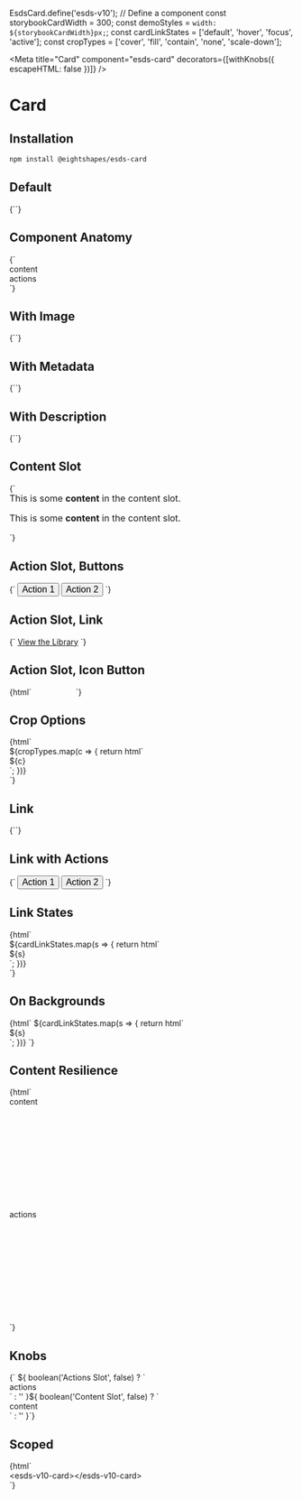 
EsdsCard.define('esds-v10'); // Define a <esds-v10-card> component
const storybookCardWidth = 300;
const demoStyles = `width: ${storybookCardWidth}px;`;
const cardLinkStates = ['default', 'hover', 'focus', 'active'];
const cropTypes = ['cover', 'fill', 'contain', 'none', 'scale-down'];

<Meta title="Card" component="esds-card" decorators={[withKnobs({ escapeHTML: false })]} />

# Card

## Installation

```bash
npm install @eightshapes/esds-card
```

<Props of="esds-card" />

## Default

<Preview>
  <Story name="Default">{`<esds-card style="${demoStyles}"></esds-card>`}</Story>
</Preview>

## Component Anatomy

<Preview>
  <Story name="Component Anatomy">
    {`<esds-card
        style="${demoStyles}"
        img-src="./images/card/color.png"
        title="Card Title"
        metadata="Metadata"
        description="This is a long description that will wrap to multiple lines."
      >
        <div slot="content" class="storybook-slotholder">
          <span>content</span>
        </div>
        <div slot="actions" class="storybook-slotholder">
          <span>actions</span>
        </div>
      </esds-card>`}
  </Story>
</Preview>

## With Image

<Preview>
  <Story name="With Image">
    {`<esds-card style="${demoStyles}" img-src="./images/card/color.png"></esds-card>`}
  </Story>
</Preview>

## With Metadata

<Preview>
  <Story name="With Metadata">
    {`<esds-card
        style="${demoStyles}"
        img-src="./images/card/morningstar.png"
        title="Morningstar"
        metadata="Design System"
      ></esds-card>`}
  </Story>
</Preview>

## With Description

<Preview>
  <Story name="With Description">
    {`<esds-card
        style="${demoStyles}"
        img-src="./images/card/rei.png"
        title="Cedar"
        metadata="Design System"
        description="A web-based system for rei.com apps and properties."
      ></esds-card>`}
  </Story>
</Preview>

## Content Slot

<Preview>
  <Story name="Content Slot">
    {`<esds-card
        style="${demoStyles}"
        img-src="./images/card/usac.png"
        title="USAC"
        metadata="2017"
        description="A system for the Universal Service Administrative Co."
      >
        <p slot="content" style="line-height: 1.2; text-align: left; text-indent: 0; font-size: 16px; margin: 0 0 16px 0; text-shadow: none; text-transform: none; font-style: normal; letter-spacing: 0; font-weight: normal;">This is some <strong>content</strong> in the content slot.</p>
        <p slot="content" style="line-height: 1.2; text-align: left; text-indent: 0; font-size: 16px; margin: 0 0 16px 0; text-shadow: none; text-transform: none; font-style: normal; letter-spacing: 0; font-weight: normal;">This is some <strong>content</strong> in the content slot.</p>
      </esds-card>`}
  </Story>
</Preview>

## Action Slot, Buttons

<Preview>
  <Story name="Action Slot, Buttons">
    {`<esds-card
        style="${demoStyles}"
        img-src="./images/card/usac.png"
        title="USAC"
        metadata="2017"
        description="A system for the Universal Service Administrative Co."
      >
        <button slot="actions" style="margin: 0; font-size: 16px; text-indent: 0; text-shadow: none;">Action 1</button>
        <button slot="actions" style="margin: 0; font-size: 16px; text-indent: 0; text-shadow: none;">Action 2</button>
      </esds-card>`}
  </Story>
</Preview>

## Action Slot, Link

<Preview>
  <Story name="Action Slot, Link">
    {`<esds-card
        style="${demoStyles}"
        img-src="./images/card/morningstar.png"
        title="Morningstar"
        metadata="Design System"
        description="Style, UI components and charts for digital products."
      >
        <a slot="actions" href="#">View the Library</a>
      </esds-card>`}
  </Story>
</Preview>

## Action Slot, Icon Button

<Preview>
  <Story name="Action Slot, Icon Button">
    {html`
      <esds-card
        style="${demoStyles}"
        img-src="./images/card/morningstar.png"
        title="Morningstar"
        metadata="Design System"
        description="Style, UI components and charts for digital products."
      >
        <button
          slot="actions"
          style="padding: 0; margin: 0; background: transparent; line-height: 1; text-indent: 0; font-size: 16px; border: 0; width: 21px;"
        >
          <esds-icon use="${EsdsIconHelp}"></esds-icon>
        </button>
        <button
          slot="actions"
          style="padding: 0; margin: 0; background: transparent; line-height: 1; text-indent: 0; font-size: 16px; border: 0; width: 21px;"
        >
          <esds-icon use="${EsdsIconPencil}"></esds-icon>
        </button>
        <button
          slot="actions"
          style="padding: 0; margin: 0; background: transparent; line-height: 1; text-indent: 0; font-size: 16px; border: 0; width: 21px;"
        >
          <esds-icon use="${EsdsIconStar}"></esds-icon>
        </button>
      </esds-card>
    `}
  </Story>
</Preview>

## Crop Options

<Preview>
  <Story name="Crop Options">
    {html`
      <div class="storybook-grid">
        ${cropTypes.map(c => {
          return html`
            <div>
              <span class="storybook-annotation">${c}</span>
              <esds-card
                style="${demoStyles}"
                img-src="./images/card/dollar-portrait.jpg"
                img-crop-type="${c}"
                title="One Dollar"
                metadata="Washington"
              ></esds-card>
            </div>
          `;
        })}
      </div>
    `}
  </Story>
</Preview>

## Link

<Preview>
  <Story name="Link">
    {`<esds-card
        style="${demoStyles}"
        title="Design System Intermediaries"
        metadata="February 2018"
        description="Relating to the distributors, translators, and themers in between"
        img-src="./images/card/medium.png"
        href="#"></esds-card>`}
  </Story>
</Preview>

## Link with Actions

<Preview>
  <Story name="Link with Actions">
    {`<esds-card
        style="${demoStyles}"
        title="Design System Intermediaries"
        metadata="February 2018"
        description="Relating to the distributors, translators, and themers in between"
        img-src="./images/card/medium.png"
        href="#">
        <button slot="actions" style="margin: 0; font-size: 16px; text-indent: 0; text-shadow: none;">Action 1</button>
        <button slot="actions" style="margin: 0; font-size: 16px; text-indent: 0; text-shadow: none;">Action 2</button>
      </esds-card>`}
  </Story>
</Preview>

## Link States

<Preview>
  <Story name="Link States">
    {html`
      <div class="storybook-grid">
        ${cardLinkStates.map(s => {
          return html`
            <div>
              <span class="storybook-annotation">${s}</span>
              <esds-card
                style="${demoStyles}"
                class="storybook-esds-card-state storybook-esds-card-state--${s}"
                title="Design System Intermediaries"
                metadata="February 2018"
                description="Relating to the distributors, translators, and themers in between"
                img-src="./images/card/medium.png"
                href="http://eightshapes.com"
              ></esds-card>
            </div>
          `;
        })}
      </div>
    `}
  </Story>
</Preview>

## On Backgrounds

<Preview>
  <Story name="On Backgrounds">
    {html`
      <esds-background-demo>
        ${cardLinkStates.map(s => {
          return html`
            <div>
              <span class="storybook-annotation">${s}</span>
              <esds-card
                style="${demoStyles}"
                class="storybook-esds-card-state storybook-esds-card-state--${s}"
                title="Design System Intermediaries"
                metadata="February 2018"
                description="Relating to the distributors, translators, and themers in between"
                img-src="./images/card/medium.png"
                href="http://eightshapes.com"
              ></esds-card>
            </div>
          `;
        })}
      </esds-background-demo>
    `}
  </Story>
</Preview>

## Content Resilience

<Preview>
  <Story name="Content Resilience">
    {html`
      <esds-card
        style="${demoStyles}"
        title="Lorem ipsum dolor sit amet, consectetur adipisicing elit. Omnis id rerum, necessitatibus! Earum voluptatum quas animi voluptas quos, voluptates possimus?"
        metadata="Lorem ipsum dolor sit amet, consectetur adipisicing elit. Nulla, eum."
        description="Lorem ipsum dolor sit amet, consectetur adipisicing elit. Fugiat ipsa numquam nihil laudantium asperiores quo molestiae non deleniti harum aperiam voluptas veniam vel eaque inventore aspernatur dolor veritatis similique distinctio accusantium, cupiditate. Voluptatum impedit, molestias iusto laboriosam dignissimos. Quisquam aliquid, est culpa odit nesciunt amet voluptatem voluptates quos iusto accusamus!"
        img-src="./images/card/medium.png"
        href="http://eightshapes.com"
      >
        <div slot="content" class="storybook-slotholder" style="height: 200px;">
          <span>content</span>
        </div>
        <div slot="actions" class="storybook-slotholder" style="height: 200px;">
          <span>actions</span>
        </div>
      </esds-card>
    `}
  </Story>
</Preview>

## Knobs

<Preview>
  <Story name="Knobs">
    {`
    <esds-card
        style="${demoStyles}"
        description="${text('Description', 'Lorem ipsum dolor sit amet.')}"
        img-src="${select(
          'Image',
          {
            Dollar: './images/card/dollar-portrait.jpg',
            Medium: './images/card/medium.png',
            Morningstar: './images/card/morningstar.png',
            'No Image': '',
            REI: './images/card/rei.png',
            USAC: './images/card/usac.png',
          },
          './images/card/dollar-portrait.jpg',
        )}"
        img-crop-type="${select(
          'Image Crop',
          {
            Contain: 'contain',
            Cover: 'cover',
            Fill: 'fill',
            None: 'none',
            'Scale Down': 'scale-down',
          },
          'cover',
        )}"
        metadata="${text('Metadata', '')}"
        title="${text('Title', 'Card Title')}"
    >${
      boolean('Actions Slot', false)
        ? `<div slot="actions" class="storybook-slotholder">
          <span>actions</span>
        </div>`
        : ''
    }${
      boolean('Content Slot', false)
        ? `<div slot="content" class="storybook-slotholder">
          <span>content</span>
        </div>`
        : ''
    }</esds-card>`}
  </Story>
</Preview>

## Scoped

<Preview>
  <Story name="Scoped">
    {html`
      <div class="storybook-grid">
        <div>
          <span class="storybook-annotation">&lt;esds-v10-card>&lt;/esds-v10-card></span>
          <esds-v10-card></esds-v10-card>
        </div>
      </div>
    `}
  </Story>
</Preview>
